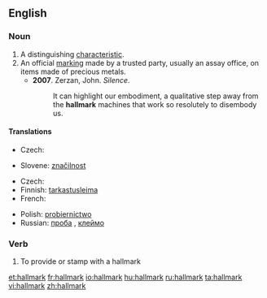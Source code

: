==English==

===Noun===
{{wikipedia}}
{{en-noun}}

# A distinguishing [[characteristic]].
# An official [[marking]] made by a trusted party, usually an assay office, on items made of precious metals.
#* '''2007'''.  Zerzan, John.  ''Silence''.
#*: It can highlight our embodiment, a qualitative step away from the '''hallmark''' machines that work so resolutely to disembody us.

====Translations====
{{trans-top|a distinct characteristic}}
* Czech: {{t-|cs|punc|m}}
{{trans-mid}}
* Slovene: [[značilnost]]
{{trans-bottom}}

{{trans-top|an official marking}}
* Czech: {{t-|cs|punc|m}}
* Finnish: [[tarkastusleima]]
* French: {{t+|fr|poinçon|m}}
{{trans-mid}}
* Polish: [[probiernictwo]] {{n}}
* Russian: [[проба]] {{f}}, [[клеймо]] {{n}}
{{trans-bottom}}

===Verb===
{{en-verb}}

# To provide or stamp with a hallmark

[[et:hallmark]]
[[fr:hallmark]]
[[io:hallmark]]
[[hu:hallmark]]
[[ru:hallmark]]
[[ta:hallmark]]
[[vi:hallmark]]
[[zh:hallmark]]